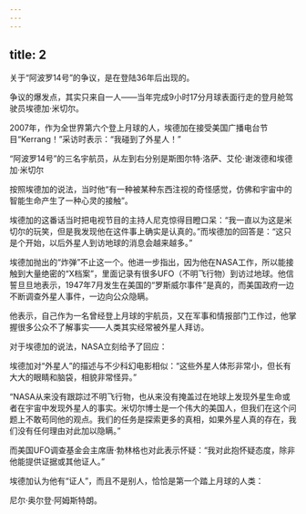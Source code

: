 ```yaml
---
---
---
```

title: 2
---



关于“阿波罗14号”的争议，是在登陆36年后出现的。

争议的爆发点，其实只来自一人——当年完成9小时17分月球表面行走的登月舱驾驶员埃德加·米切尔。

2007年，作为全世界第六个登上月球的人，埃德加在接受美国广播电台节目“Kerrang！”采访时表示：“我碰到了外星人！”

“阿波罗14号”的三名宇航员，从左到右分别是斯图尔特·洛萨、艾伦·谢泼德和埃德加·米切尔



按照埃德加的说法，当时他“有一种被某种东西注视的奇怪感觉，仿佛和宇宙中的智能生命产生了一种心灵的接触”。

埃德加的这番话当时把电视节目的主持人尼克惊得目瞪口呆：“我一直以为这是米切尔的玩笑，但是我发现他在这件事上确实是认真的。”而埃德加的回答是：“这只是个开始，以后外星人到访地球的消息会越来越多。”

埃德加抛出的“炸弹”不止这一个。他进一步指出，因为他在NASA工作，所以能接触到大量绝密的“X档案”，里面记录有很多UFO（不明飞行物）到访过地球。他信誓旦旦地表示，1947年7月发生在美国的“罗斯威尔事件”是真的，而美国政府一边不断调查外星人事件，一边向公众隐瞒。

他表示，自己作为一名曾经登上月球的宇航员，又在军事和情报部门工作过，他掌握很多公众不了解事实——人类其实经常被外星人拜访。

对于埃德加的说法，NASA立刻给予了回应：

埃德加对“外星人”的描述与不少科幻电影相似：“这些外星人体形非常小，但长有大大的眼睛和脑袋，相貌非常怪异。”



“NASA从来没有跟踪过不明飞行物，也从来没有掩盖过在地球上发现外星生命或者在宇宙中发现外星人的事实。米切尔博士是一个伟大的美国人，但我们在这个问题上不敢苟同他的观点。我们的任务是探索更多的真相，如果外星人真的存在，我们没有任何理由对此加以隐瞒。”

而美国UFO调查基金会主席唐·勃林格也对此表示怀疑：“我对此抱怀疑态度，除非他能提供证据或其他证人。”

埃德加认为他有“证人”，而且不是别人，恰恰是第一个踏上月球的人类：

尼尔·奥尔登·阿姆斯特朗。